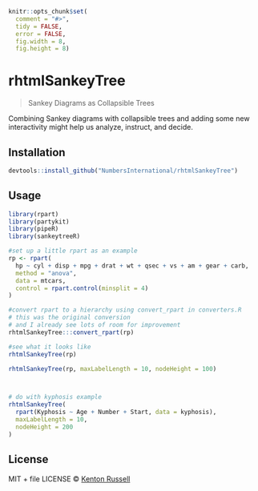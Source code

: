 
```r
knitr::opts_chunk$set(
  comment = "#>",
  tidy = FALSE,
  error = FALSE,
  fig.width = 8,
  fig.height = 8)
```

# rhtmlSankeyTree

> Sankey Diagrams as Collapsible Trees

Combining Sankey diagrams with collapsible trees and adding some new interactivity might help us analyze, instruct, and decide.

## Installation

```r
devtools::install_github("NumbersInternational/rhtmlSankeyTree")
```

## Usage

```r
library(rpart)
library(partykit)
library(pipeR)
library(sankeytreeR)

#set up a little rpart as an example
rp <- rpart(
  hp ~ cyl + disp + mpg + drat + wt + qsec + vs + am + gear + carb,
  method = "anova",
  data = mtcars,
  control = rpart.control(minsplit = 4)
)

#convert rpart to a hierarchy using convert_rpart in converters.R
# this was the original conversion
# and I already see lots of room for improvement
rhtmlSankeyTree:::convert_rpart(rp)

#see what it looks like
rhtmlSankeyTree(rp)

rhtmlSankeyTree(rp, maxLabelLength = 10, nodeHeight = 100)



# do with kyphosis example
rhtmlSankeyTree(
  rpart(Kyphosis ~ Age + Number + Start, data = kyphosis),
  maxLabelLength = 10,
  nodeHeight = 200
)

```

## License

MIT + file LICENSE © [Kenton Russell](https://github.com/)
